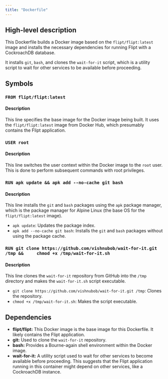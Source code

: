 ```yaml
---
title: "Dockerfile"
---
```


## High-level description
This Dockerfile builds a Docker image based on the `flipt/flipt:latest` image and installs the necessary dependencies for running Flipt with a CockroachDB database. 

It installs `git`, `bash`, and clones the `wait-for-it` script, which is a utility script to wait for other services to be available before proceeding.

## Symbols
### `FROM flipt/flipt:latest`
#### Description
This line specifies the base image for the Docker image being built. It uses the `flipt/flipt:latest` image from Docker Hub, which presumably contains the Flipt application.

### `USER root`
#### Description
This line switches the user context within the Docker image to the `root` user. This is done to perform subsequent commands with root privileges.

### `RUN apk update && apk add --no-cache git bash`
#### Description
This line installs the `git` and `bash` packages using the `apk` package manager, which is the package manager for Alpine Linux (the base OS for the `flipt/flipt:latest` image). 

* `apk update`: Updates the package index.
* `apk add --no-cache git bash`: Installs the `git` and `bash` packages without using the package cache.

### `RUN git clone https://github.com/vishnubob/wait-for-it.git /tmp &&     chmod +x /tmp/wait-for-it.sh`
#### Description
This line clones the `wait-for-it` repository from GitHub into the `/tmp` directory and makes the `wait-for-it.sh` script executable.

* `git clone https://github.com/vishnubob/wait-for-it.git /tmp`: Clones the repository.
* `chmod +x /tmp/wait-for-it.sh`: Makes the script executable.

## Dependencies
* **flipt/flipt:** This Docker image is the base image for this Dockerfile. It likely contains the Flipt application.
* **git:** Used to clone the `wait-for-it` repository.
* **bash:** Provides a Bourne-again shell environment within the Docker image.
* **wait-for-it:** A utility script used to wait for other services to become available before proceeding. This suggests that the Flipt application running in this container might depend on other services, like a CockroachDB instance. 
